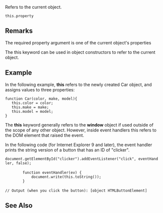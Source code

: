 Refers to the current object.

 this.property
==Remarks==
The required property argument is one of the current object's properties

The this keyword can be used in object constructors to refer to the current object.


==Example==
In the following example, '''this''' refers to the newly created Car object, and assigns values to three properties:

 function Car(color, make, model){
    this.color = color;
    this.make = make;
    this.model = model;
 }
The '''this''' keyword generally refers to the '''window''' object if used outside of the scope of any other object. However, inside event handlers this refers to the DOM element that raised the event.

In the following code (for Internet Explorer 9 and later), the event handler prints the string version of a button that has an ID of "clicker".

 document.getElementById("clicker").addEventListener("click", eventHandler, false);
 
         function eventHandler(ev) {
             document.write(this.toString());
         }
 
 // Output (when you click the button): [object HTMLButtonElement]

==See Also==

              
